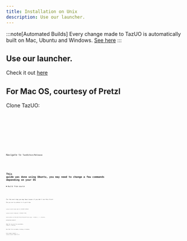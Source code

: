 ```yaml
---
title: Installation on Unix
description: Use our launcher.
---
```




:::note[Automated Builds]
Every change made to TazUO is automatically built on Mac, Ubuntu and Windows. [See here](https://github.com/bittiez/TazUO/actions)
:::


## Use our launcher.
Check it out [here](https://github.com/bittiez/TUO-Launcher/releases/latest)

## For Mac OS, courtesy of Pretzl   

Clone TazUO:

<Code code='git config --global url."https://".insteadOf git://' lang="bash" />

<Code code="git clone https://github.com/bittiez/TazUO.git --recursive" lang="bash" />

<Code code="cd TazUO/" lang="bash" />

<Code code="nuget restore" lang="bash" />

<Code code="dotnet publish -c Release" lang="bash" />

Navigate to `TazUO/bin/Release`

<Code code="chmod +x ClassicUO" lang="bash" />

<Code code="./ClassicUO" lang="bash" />

## This guide was done using Ubuntu, you may need to change a few commands depending on your OS

<details><summary>Build from source</summary></details>

<Code code="sudo apt install git" lang="bash" title="Install git" />

<Code code="mkdir TazUO && cd TazUO" lang="bash" title="Create and enter TazUO folder" />

For the next step you may have issues if you don't run this first: <Code code='git config --global url.https://.insteadOf git://' lang="bash" />, but you can try without it if you'd like.  

<Code code="git clone https://github.com/bittiez/TazUO.git . --recursive" lang="bash" title="Clone TazUO into current folder" />  


`sudo apt install dotnet-sdk-8.0` //install dotnet  

`sudo apt install zlib1g-dev` // Install Zlib

`dotnet publish src/ClassicUO.Client/ClassicUO.Client.csproj -c Release -o ../../bin/dist`,



<details>
<summary>Download prebuilt</summary>

Download the latest zip [here](https://github.com/bittiez/TazUO/releases/latest).

Extract wherever you'd like.

</details>

Make the `ClassicUO` file executable.  (`chmod +x ./Classicuo`

Run that file via double clicking or terminal.  

Error about libsdl? -> `sudo apt install libsdl2-2.0-0`